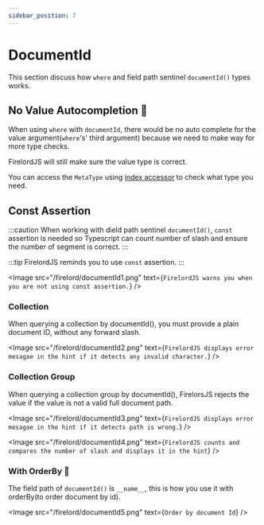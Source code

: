 ```yaml
---
sidebar_position: 7
---
```


# DocumentId

This section discuss how `where` and field path sentinel `documentId()` types works.


## No Value Autocompletion 🐧

When using `where` with `documentId`, there would be no auto complete for the value argument(`where`'s' third argument) because we need to make way for more type checks.

FirelordJS will still make sure the value type is correct.

You can access the `MetaType` using [index accessor](/1.x.x/guides/child_metatype#index-accessor) to check what type you need.

## Const Assertion

:::caution
When working with dield path sentinel `documentId()`, `const` assertion is needed so Typescript can count number of slash and ensure the number of segment is correct.
:::

:::tip
FirelordJS reminds you to use `const` assertion.
:::

<Image
	src="/firelord/documentId1.png"
	text={`FirelordJS warns you when you are not using const assertion.`}
/>

### Collection

When querying a collection by documentId(), you must provide a plain document ID, without any forward slash.

<Image
	src="/firelord/documentId2.png"
	text={`FirelordJS displays error mesagae in the hint if it detects any invalid character.`}
/>

### Collection Group

When querying a collection group by documentId(), FirelorsJS rejects the value if the value is not a valid full document path.

<Image
	src="/firelord/documentId3.png"
	text={`FirelordJS displays error mesagae in the hint if it detects path is wrong.`}
/>

<Image
	src="/firelord/documentId4.png"
	text={`FirelordJS counts and compares the number of slash and displays it in the hint`}
/>

### With OrderBy 🦜

The field path of `documentId()` is `__name__`, this is how you use it with orderBy(to order document by id).

<Image src="/firelord/documentId5.png" text={`Order by document Id`} />
